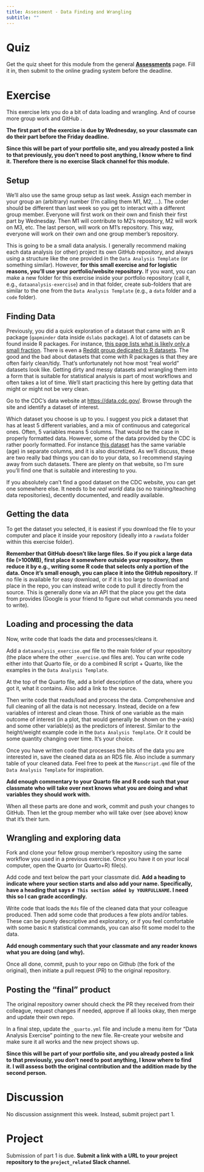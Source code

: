 ```yaml
---
title: Assessment - Data Finding and Wrangling
subtitle: ""
---
```



# Quiz

Get the quiz sheet for this module from the general [__Assessments__](../courseinfo/Course_Assessments.qmd) page. Fill it in, then submit to the online grading system before the deadline. 

# Exercise

This exercise lets you do a bit of data loading and wrangling. And of course more group work and GitHub . 

**The first part of the exercise is due by Wednesday, so your classmate can do their part before the Friday deadline.**

**Since this will be part of your portfolio site, and you already posted a link to that previously, you don't need to post anything, I know where to find it. Therefore there is no exercise Slack channel for this module.**


## Setup

We'll also use the same group setup as last week. Assign each member in your group an (arbitrary) number (I'm calling them M1, M2, ...). The order should be different than last week so you get to interact with a different group member. Everyone will first work on their own and finish their first part by Wednesday. Then M1 will contribute to M2's repository, M2 will work on M3, etc. The last person, will work on M1's repository. This way, everyone will work on their own and one group member's repository. 

This is going to be a small data analysis. I generally recommend making each data analysis (or other) project its own GitHub repository, and always using a structure like the one provided in the `Data Analysis Template` (or something similar). However, **for this small exercise and for logistic reasons, you'll use your portfolio/website repository.** If you want, you can make a new folder for this exercise inside your portfolio repository (call it, e.g., `dataanalysis-exercise`) and in that folder, create sub-folders that are similar to the one from the `Data Analysis Template` (e.g.,  a `data` folder and a `code` folder).


## Finding Data

Previously, you did a quick exploration of a dataset that came with an R package (`gapminder` data inside `dslabs` package). A lot of datasets can be found inside R packages. For instance, [this page lists what is likely only a small fraction](https://vincentarelbundock.github.io/Rdatasets/datasets.html). There is even a [Reddit group dedicated to R datasets](https://www.reddit.com/r/datasets/). The good and the bad about datasets that come with R packages is that they are often fairly clean/tidy. That's unfortunately not how most "real world" datasets look like. Getting dirty and messy datasets and wrangling them into a form that is suitable for statistical analysis is part of most workflows and often takes a lot of time. We'll start practicing this here by getting data that might or might not be very clean.

Go to the CDC's data website at [https://data.cdc.gov/](https://data.cdc.gov/). Browse through the site and identify a dataset of interest. 

Which dataset you choose is up to you. I suggest you pick a dataset that has at least 5 different variables, and a mix of continuous and categorical ones. Often, 5 variables means 5 columns. That would be the case in properly formatted data. However, some of the data provided by the CDC is rather poorly formatted. For instance [this dataset](https://data.cdc.gov/Traumatic-Brain-Injury-/Rates-of-TBI-related-Deaths-by-Age-Group-United-St/nq6q-szvs) has the same variable (age) in separate columns, and it is also discretized. As we'll discuss, these are two really bad things you can do to your data, so I recommend staying away from such datasets. There are plenty on that website, so I'm sure you'll find one that is suitable and interesting to you.

If you absolutely can't find a good dataset on the CDC website, you can get one somewhere else. It needs to be _real world_ data (so no training/teaching data repositories), decently documented, and readily available.


## Getting the data

To get the dataset you selected, it is easiest if you download the file to your computer and place it inside your repository (ideally into a `rawdata` folder within this exercise folder). 

**Remember that GitHub doesn't like large files. So if you pick a large data file (>100MB), first place it somewhere outside your repository, then reduce it by e.g., writing some R code that selects only a portion of the data. Once it's small enough, you can place it into the GitHub repository.** If no file is available for easy download, or if it is too large to download and place in the repo, you can instead write code to pull it directly from the source. This is generally done via an API that the place you get the data from provides (Google is your friend to figure out what commands you need to write).

## Loading and processing the data

Now, write code that loads the data and processes/cleans it.  

Add a `dataanalysis_exercise.qmd` file to the main folder of your repository (the place where the other `_exercise.qmd` files are). You can write code either into that Quarto file, or do a combined R script + Quarto, like the examples in the `Data Analysis Template`.

At the top of the Quarto file, add a brief description of the data, where you got it, what it contains. Also add a link to the source.

Then write code that reads/load and process the data. Comprehensive and full cleaning of all the data is not necessary. Instead, decide on a few variables of interest and clean those. Think of one variable as the main outcome of interest (in a plot, that would generally be shown on the y-axis) and some other variable(s) as the predictors of interest. Similar to the height/weight example code in the `Data Analysis Template`. Or it could be some quantity changing over time. It's your choice.

Once you have written code that processes the bits of the data you are interested in, save the cleaned data as an RDS file.
Also include a summary table of your cleaned data. Feel free to peek at the `Manscript.qmd` file of the `Data Analysis Template` for inspiration. 

**Add enough commentary to your Quarto file and R code such that your classmate who will take over next knows what you are doing and what variables they should work with.**

When all these parts are done and work, commit and push your changes to GitHub. Then let the group member who will take over (see above) know that it's their turn.


## Wrangling and exploring data

Fork and clone your fellow group member's repository using the same workflow you used in a previous exercise. Once you have it on your local computer, open the Quarto (or Quarto+R) file(s). 

Add code and text below the part your classmate did. **Add a heading  to indicate where your section starts and also add your name. Specifically, have a heading that says `# This section added by YOURFULLNAME`. I need this so I can grade accordingly.**

Write code that loads the `Rds` file of the cleaned data that your colleague produced. Then add some code that produces a few plots and/or tables. These can be purely descriptive and exploratory, or if you feel comfortable with some basic `R` statistical commands, you can also fit some model to the data. 

**Add enough commentary such that your classmate and any reader knows what you are doing (and why).**

Once all done, commit, push to your repo on Github (the fork of the original), then initiate a pull request (PR) to the original repository. 



## Posting the "final" product

The original repository owner should check the PR they received from their colleague, request changes if needed, approve if all looks okay, then merge and update their own repo. 

In a final step, update the `_quarto.yml` file and include a menu item for "Data Analysis Exercise" pointing to the new file. Re-create your website and make sure it all works and the new project shows up.

**Since this will be part of your portfolio site, and you already posted a link to that previously, you don't need to post anything, I know where to find it. I will assess both the original contribution and the addition made by the second person.**




# Discussion

No discussion assignment this week. Instead, submit project part 1.


# Project

Submission of part 1 is due. **Submit a link with a URL to your project repository to the `project_related` Slack channel.** 
